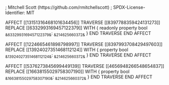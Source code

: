 ; Mitchell Scott (https://github.com/rmitchellscott)
; SPDX-License-Identifier: MIT

AFFECT [[13151316468101634456]]
    TRAVERSE [[8397788359424131273]]
        REPLACE [[6332993169457122379]] WITH {
            readonly property bool ~&6332993169457122379&~: ~&214625660372&~
        }
    END TRAVERSE
END AFFECT

AFFECT [[1224665461898798997]]
    TRAVERSE [[8397993708429497603]]
        REPLACE [[13924027351468112124]] WITH {
            property bool ~&13924027351468112124&~: ~&214625660372&~
        }
    END TRAVERSE
END AFFECT

AFFECT [[5376273845699449139]]
    TRAVERSE [[4656948266548654837]]
        REPLACE [[16638155029758307190]] WITH {
            property bool ~&16638155029758307190&~: ~&214625660372&~
        }
    END TRAVERSE
END AFFECT
